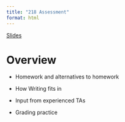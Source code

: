 ```yaml
---
title: "218 Assessment"
format: html
---
```


[Slides](03-assessment-slides.qmd)

# Overview

-   Homework and alternatives to homework

-   How Writing fits in

-   Input from experienced TAs

-   Grading practice
